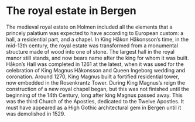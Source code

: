 # The royal estate in Bergen

The medieval royal estate on Holmen included all the elements that a princely palatium was expected to have according to European custom: a hall, a residential part, and a chapel. In King Håkon Håkonsson’s time, in the mid-13th century, the royal estate was transformed from a monumental structure made of wood into one of stone. The largest hall in the royal manor still stands, and now bears name after the king for whom it was built. Håkon’s Hall was completed in 1261 at the latest, when it was used for the celebration of King Magnus Håkonsson and Queen Ingeborg wedding and coronation. Around 1270, King Magnus built a fortified residential tower, now embedded in the Rosenkrantz Tower. During King Magnus’s reign the construction of a new royal chapel began, but this was not finished until the beginning of the 14th Century, long after king Magnus passed away. This was the third Church of the Apostles, dedicated to the Twelve Apostles. It must have appeared as a High Gothic architectural gem in Bergen until it was demolished in 1529.

